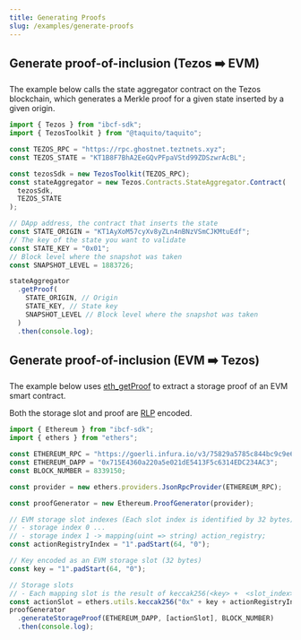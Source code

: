 ```yaml
---
title: Generating Proofs
slug: /examples/generate-proofs
---
```



## Generate proof-of-inclusion (Tezos :arrow_right: EVM)

The example below calls the state aggregator contract on the Tezos blockchain, which generates a Merkle proof for a given state inserted by a given origin.

<RunnableCode>

```ts
import { Tezos } from "ibcf-sdk";
import { TezosToolkit } from "@taquito/taquito";

const TEZOS_RPC = "https://rpc.ghostnet.teztnets.xyz";
const TEZOS_STATE = "KT1B8F7BhA2EeGQvPFpaVStd99ZDSzwrAcBL";

const tezosSdk = new TezosToolkit(TEZOS_RPC);
const stateAggregator = new Tezos.Contracts.StateAggregator.Contract(
  tezosSdk,
  TEZOS_STATE
);

// DApp address, the contract that inserts the state
const STATE_ORIGIN = "KT1AyXoM57cyXv8yZLn4nBNzVSmCJKMtuEdf";
// The key of the state you want to validate
const STATE_KEY = "0x01";
// Block level where the snapshot was taken
const SNAPSHOT_LEVEL = 1883726;

stateAggregator
  .getProof(
    STATE_ORIGIN, // Origin
    STATE_KEY, // State key
    SNAPSHOT_LEVEL // Block level where the snapshot was taken
  )
  .then(console.log);
```

</RunnableCode>

## Generate proof-of-inclusion (EVM :arrow_right: Tezos)

The example below uses [eth_getProof](https://eips.ethereum.org/EIPS/eip-1186) to extract a storage proof of an EVM smart contract.

Both the storage slot and proof are [RLP](https://ethereum.org/en/developers/docs/data-structures-and-encoding/rlp) encoded.

<RunnableCode>

```ts
import { Ethereum } from "ibcf-sdk";
import { ethers } from "ethers";

const ETHEREUM_RPC = "https://goerli.infura.io/v3/75829a5785c844bc9c9e6e891130ee6f";
const ETHEREUM_DAPP = "0x715E4360a220a5e021dE5413F5c6314EDC234AC3";
const BLOCK_NUMBER = 8339150;

const provider = new ethers.providers.JsonRpcProvider(ETHEREUM_RPC);

const proofGenerator = new Ethereum.ProofGenerator(provider);

// EVM storage slot indexes (Each slot index is identified by 32 bytes)
// - storage index 0 ...
// - storage index 1 -> mapping(uint => string) action_registry;
const actionRegistryIndex = "1".padStart(64, "0");

// Key encoded as an EVM storage slot (32 bytes)
const key = "1".padStart(64, "0");

// Storage slots
// - Each mapping slot is the result of keccak256(<key> +  <slot_index>)
const actionSlot = ethers.utils.keccak256("0x" + key + actionRegistryIndex);
proofGenerator
  .generateStorageProof(ETHEREUM_DAPP, [actionSlot], BLOCK_NUMBER)
  .then(console.log);
```

</RunnableCode>
